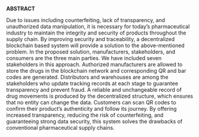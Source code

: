 **ABSTRACT**

Due to issues including counterfeiting, lack of transparency, and unauthorized data 
manipulation, it is necessary for today’s pharmaceutical industry to maintain the 
integrity and security of products throughout the supply chain. By improving security 
and traceability, a decentralized blockchain based system will provide a solution to the 
above-mentioned problem. In the proposed solution, manufacturers, stakeholders, 
and consumers are the three main parties. We have included seven stakeholders in 
this approach. Authorized manufacturers are allowed to store the drugs in the 
blockchain network and corresponding QR and bar codes are generated. Distributors 
and warehouses are among the stakeholders who update tracking records at each 
stage to guarantee transparency and prevent fraud. A reliable and unchangeable 
record of drug movements is produced by the decentralized structure, which ensures 
that no entity can change the data. Customers can scan QR codes to confirm their 
product’s authenticity and follow its journey. By offering increased transparency, 
reducing the risk of counterfeiting, and guaranteeing strong data security, this system 
solves the drawbacks of conventional pharmaceutical supply chains. 